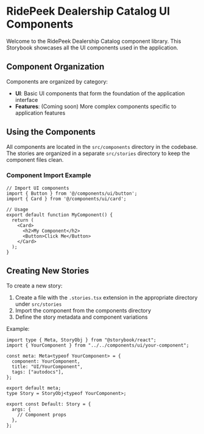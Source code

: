 
<Meta title="Introduction" />

# RidePeek Dealership Catalog UI Components

Welcome to the RidePeek Dealership Catalog component library. This Storybook showcases all the UI components used in the application.

## Component Organization

Components are organized by category:

- **UI**: Basic UI components that form the foundation of the application interface
- **Features**: (Coming soon) More complex components specific to application features

## Using the Components

All components are located in the `src/components` directory in the codebase. The stories are organized in a separate `src/stories` directory to keep the component files clean.

### Component Import Example

```tsx
// Import UI components
import { Button } from '@/components/ui/button';
import { Card } from '@/components/ui/card';

// Usage
export default function MyComponent() {
  return (
    <Card>
      <h2>My Component</h2>
      <Button>Click Me</Button>
    </Card>
  );
}
```

## Creating New Stories

To create a new story:

1. Create a file with the `.stories.tsx` extension in the appropriate directory under `src/stories`
2. Import the component from the components directory
3. Define the story metadata and component variations

Example:

```tsx
import type { Meta, StoryObj } from "@storybook/react";
import { YourComponent } from "../../components/ui/your-component";

const meta: Meta<typeof YourComponent> = {
  component: YourComponent,
  title: "UI/YourComponent",
  tags: ["autodocs"],
};

export default meta;
type Story = StoryObj<typeof YourComponent>;

export const Default: Story = {
  args: {
    // Component props
  },
};
``` 